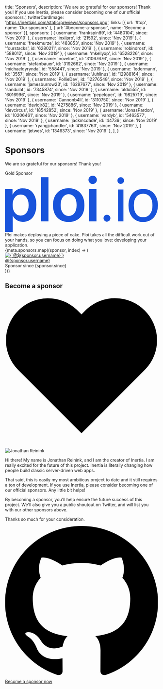 
  title: 'Sponsors',
  description:
    'We are so grateful for our sponsors! Thank you! If you use Inertia, please consider becoming one of our official sponsors.',
  twitterCardImage: 'https://inertiajs.com/static/previews/sponsors.png',
  links: [{ url: '#top', name: 'Our sponsors' }, { url: '#become-a-sponsor', name: 'Become a sponsor' }],
  sponsors: [
    { username: 'frankspin89', id: '4480104', since: 'Nov 2019' },
    { username: 'inxilpro', id: '21592', since: 'Nov 2019' },
    { username: 'freekmurze', id: '483853', since: 'Nov 2019' },
    { username: 'fourstacks', id: '6280211', since: 'Nov 2019' },
    { username: 'robindrost', id: '588012', since: 'Nov 2019' },
    { username: 'mkellyxp', id: '6528226', since: 'Nov 2019' },
    { username: 'novelnet', id: '31067676', since: 'Nov 2019' },
    { username: 'stefanbauer', id: '3192662', since: 'Nov 2019' },
    { username: 'michaeldyrynda', id: '558441', since: 'Nov 2019' },
    { username: 'ledermann', id: '3557', since: 'Nov 2019' },
    { username: 'Juhlinus', id: '12988164', since: 'Nov 2019' },
    { username: 'PollieDev', id: '12276548', since: 'Nov 2019' },
    { username: 'jamesburrow23', id: '16297677', since: 'Nov 2019' },
    { username: 'sandulat', id: '7345874', since: 'Nov 2019' },
    { username: 'aldo555', id: '6016996', since: 'Nov 2019' },
    { username: 'pepeloper', id: '9825719', since: 'Nov 2019' },
    { username: 'Cannonb4ll', id: '3110750', since: 'Nov 2019' },
    { username: 'davidjr82', id: '4275886', since: 'Nov 2019' },
    { username: 'devcircus', id: '18542852', since: 'Nov 2019' },
    { username: 'JonasPardon', id: '10206461', since: 'Nov 2019' },
    { username: 'vardyb', id: '5463577', since: 'Nov 2019' },
    { username: 'jackmcdade', id: '44739', since: 'Nov 2019' },
    { username: 'ryangjchandler', id: '41837763', since: 'Nov 2019' },
    { username: 'jetwes', id: '1346373', since: 'Nov 2019' },
  ],
}

# Sponsors

We are so grateful for our sponsors! Thank you!

<div className="mt-8 p-8 shadow rounded relative overflow-hidden leading-none max-w-md">
  <div className="absolute top-0 right-0 px-4 py-2 bg-yellow-500 text-sm font-bold text-white rounded-bl">
    Gold Sponsor
  </div>
  <a className="inline-flex" href="https://ploi.io" title="Ploi - Server Management Tool">
    <svg className="w-auto h-8" fill="#1853db" xmlns="http://www.w3.org/2000/svg" viewBox="0 0 253 93.3">
      <path d="M25.7 66a11.4 11.4 0 01-9.5-4.7q-3.6-4.7-3.7-12.6T16.2 36a11.4 11.4 0 019.5-4.7 11.4 11.4 0 019.6 4.7Q39 40.7 39 48.7t-3.6 12.6a11.5 11.5 0 01-9.6 4.7zm3.8-45.1a18.9 18.9 0 00-10.2 2.7 18 18 0 00-6.7 7.5h-.3v-9.3H0v71.5h12.6V66.5h.3a17 17 0 006.6 7.2 19.4 19.4 0 0010.2 2.6q10.2 0 16.1-7.4t6-20.3q0-12.9-6-20.4T29.5 21zM59.2 75.5h12.6V2.5H59.2v73.1zM105.3 66.6a11.5 11.5 0 01-9.6-4.7Q92 57.2 92 48.7t3.6-13.3a12.1 12.1 0 0119.2 0q3.6 4.7 3.6 13.3t-3.6 13.2a11.5 11.5 0 01-9.6 4.7zm0 10q11.8 0 19-7.4t7-20.6q0-13-7.1-20.4t-19-7.5q-11.7 0-18.8 7.5t-7.1 20.4q0 13.2 7 20.6t19 7.4zM145 13.7a6.7 6.7 0 004.9-2 6.6 6.6 0 002-4.8 6.6 6.6 0 00-2-4.9 6.8 6.8 0 00-5-2 6.7 6.7 0 00-4.8 2 6.5 6.5 0 00-2 4.9 6.5 6.5 0 002 4.8 6.6 6.6 0 004.8 2zm-6.3 61.9h12.6V21.8h-12.7v53.8zM168.8 76a5.7 5.7 0 10-4.1-1.6 5.6 5.6 0 004 1.7zM191.5 13.4a5.3 5.3 0 004-1.6A5.3 5.3 0 00197 8a5.5 5.5 0 10-11 0 5.3 5.3 0 001.5 4 5.3 5.3 0 004 1.5zm-4.4 62.1h8.8V22.8H187v52.8zM228.6 68.7a13.8 13.8 0 01-11.2-5q-4.3-5.2-4.3-14.5t4.3-14.4a14.9 14.9 0 0122.4 0q4.2 5 4.2 14.4t-4.2 14.4a13.8 13.8 0 01-11.2 5.1zm0 7.8q10.9 0 17.6-7.4t6.8-20q0-12.5-6.8-19.9T228.7 22q-11 0-17.7 7.3t-6.7 20q0 12.6 6.7 20t17.7 7.3z" />
    </svg>
  </a>
  <div className="mt-4 text-sm leading-normal">
    Ploi makes deploying a piece of cake. Ploi takes all the difficult work out of your hands, so you can focus on doing
    what you love: developing your application.
  </div>
</div>

<div className="mt-12 flex flex-wrap -ml-4">
  {meta.sponsors.map((sponsor, index) => (
    <div className="w-full md:w-1/2 pl-4 pb-4">
      <div className="rounded flex items-center">
        <a href={`https://github.com/${sponsor.username}`}>
          <img
            className="w-16 h-16 rounded shadow"
            alt={`@${sponsor.username}`}
            src={`https://avatars.githubusercontent.com/u/${sponsor.id}?s=150`}
          />
        </a>
        <div className="pl-4 leading-none">
          <a href={`https://github.com/${sponsor.username}`} className="text-base font-bold text-gray-700">
            @{sponsor.username}
          </a>
          <div className="mt-2 text-sm text-gray-600">Sponsor since {sponsor.since}</div>
        </div>
      </div>
    </div>
  ))}
</div>

<h2 id="become-a-sponsor" className="mt-16 mb-4 text-2xl font-bold text-gray-700 leading-none flex items-center">
  Become a sponsor
  <svg
    className="ml-2 w-5 h-5 fill-current text-purple-500 flex-shrink-0"
    xmlns="http://www.w3.org/2000/svg"
    viewBox="0 0 20 20"
  >
    <path d="M10 3.22l-.61-.6a5.5 5.5 0 0 0-7.78 7.77L10 18.78l8.39-8.4a5.5 5.5 0 0 0-7.78-7.77l-.61.61z" />
  </svg>
</h2>

<div className="mt-6">
  <img
    className="w-32 h-32 ml-4 mb-4 rounded float-right"
    src="https://pbs.twimg.com/profile_images/885868801232961537/b1F6H4KC_400x400.jpg"
    alt="Jonathan Reinink"
  />
  <p className="pt-0">
    Hi there! My name is Jonathan Reinink, and I am the creator of Inertia. I am really excited for the future of this
    project. Inertia is literally changing how people build classic server-driven web apps.
  </p>
  <p>
    That said, this is easily my most ambitious project to date and it still requires a ton of development. If you use
    Inertia, please consider becoming one of our official sponsors. Any little bit helps!
  </p>
  <p>
    By becoming a sponsor, you'll help ensure the future success of this project. We'll also give you a public shoutout
    on Twitter, and will list you with our other sponsors above.
  </p>
  <p>Thanks so much for your consideration.</p>
  <a
    className="mt-2 px-8 py-3 bg-purple-500 hover:bg-purple-600 rounded-full text-sm font-medium text-white inline-flex items-center"
    href="https://github.com/sponsors/reinink"
  >
    <svg className="fill-current w-5 h-5 mr-2" viewBox="0 0 20 20">
      <title>GitHub</title>
      <path d="M10 0a10 10 0 0 0-3.16 19.49c.5.1.68-.22.68-.48l-.01-1.7c-2.78.6-3.37-1.34-3.37-1.34-.46-1.16-1.11-1.47-1.11-1.47-.9-.62.07-.6.07-.6 1 .07 1.53 1.03 1.53 1.03.9 1.52 2.34 1.08 2.91.83.1-.65.35-1.09.63-1.34-2.22-.25-4.55-1.11-4.55-4.94 0-1.1.39-1.99 1.03-2.69a3.6 3.6 0 0 1 .1-2.64s.84-.27 2.75 1.02a9.58 9.58 0 0 1 5 0c1.91-1.3 2.75-1.02 2.75-1.02.55 1.37.2 2.4.1 2.64.64.7 1.03 1.6 1.03 2.69 0 3.84-2.34 4.68-4.57 4.93.36.31.68.92.68 1.85l-.01 2.75c0 .26.18.58.69.48A10 10 0 0 0 10 0" />
    </svg>
    Become a sponsor now
  </a>
</div>
